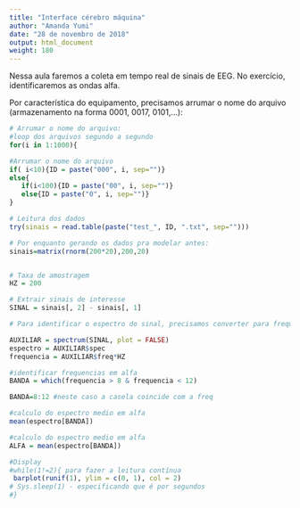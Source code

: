 ```yaml
---
title: "Interface cérebro máquina"
author: "Amanda Yumi"
date: "28 de novembro de 2018"
output: html_document
weight: 180
---
```


Nessa aula faremos a coleta em tempo real de sinais de EEG.
No exercício, identificaremos as ondas alfa.

Por característica do equipamento, precisamos arrumar o nome do arquivo (armazenamento na forma 0001, 0017, 0101,...):

```r
# Arrumar o nome do arquivo:
#loop dos arquivos segundo a segundo
for(i in 1:1000){

#Arrumar o nome do arquivo
if( i<10){ID = paste("000", i, sep="")}
else{
   if(i<100){ID = paste("00", i, sep="")}
   else{ID = paste("0", i, sep="")}
}

```








```r
# Leitura dos dados
try(sinais = read.table(paste("test_", ID, ".txt", sep="")))

# Por enquanto gerando os dados pra modelar antes:
sinais=matrix(rnorm(200*20),200,20)


# Taxa de amostragem
HZ = 200

# Extrair sinais de interesse
SINAL = sinais[, 2] - sinais[, 1]

# Para identificar o espectro do sinal, precisamos converter para frequência:

AUXILIAR = spectrum(SINAL, plot = FALSE)
espectro = AUXILIAR$spec
frequencia = AUXILIAR$freq*HZ

#identificar frequencias em alfa
BANDA = which(frequencia > 8 & frequencia < 12)

BANDA=8:12 #neste caso a casela coincide com a freq

#calculo do espectro medio em alfa
mean(espectro[BANDA])

#calculo do espectro medio em alfa
ALFA = mean(espectro[BANDA])

#Display
#while(1!=2){ para fazer a leitura contínua
 barplot(runif(1), ylim = c(0, 1), col = 2)
# Sys.sleep(1) - especificando que é por segundos
#}
```







